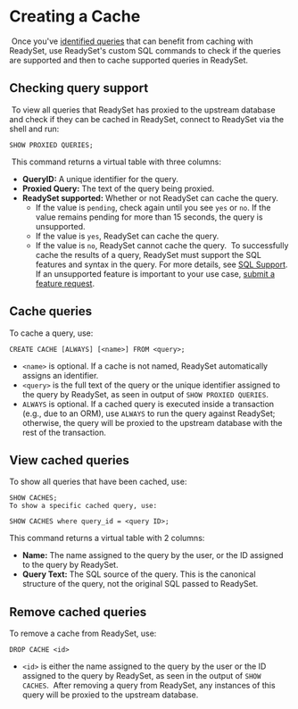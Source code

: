 
# Creating a Cache 
​
Once you've [identified queries](/get-started/cache/profiling-queries) that can benefit from caching with ReadySet, use ReadySet's custom SQL commands to check if the queries are supported and then to cache supported queries in ReadySet.
​
## Checking query support
​
To view all queries that ReadySet has proxied to the upstream database and check if they can be cached in ReadySet, connect to ReadySet via the shell and run:
​
```
SHOW PROXIED QUERIES;
```
​
This command returns a virtual table with three columns:
​
- **QueryID:** A unique identifier for the query.
- **Proxied Query:** The text of the query being proxied.
- **ReadySet supported:** Whether or not ReadySet can cache the query.
  - If the value is `pending`, check again until you see `yes` or `no`.  If the value remains pending for more than 15 seconds, the query is unsupported.
  - If the value is `yes`, ReadySet can cache the query.
  - If the value is `no`, ReadySet cannot cache the query.
​
​
<Callout type="info">To successfully cache the results of a query, ReadySet must support the SQL features and syntax in the query. For more details, see [SQL Support](/features/supported-sql-syntax.mdx). ​If an unsupported feature is important to your use case, [submit a feature request](https://github.com/readysettech/readyset/issues/new/choose).</Callout>
​
## Cache queries
To cache a query, use:
​
```
CREATE CACHE [ALWAYS] [<name>] FROM <query>;
```
- `<name>` is optional. If a cache is not named, ReadySet automatically assigns an identifier.
- `<query>` is the full text of the query or the unique identifier assigned to the query by ReadySet, as seen in output of `SHOW PROXIED QUERIES`.
- `ALWAYS` is optional. If a cached query is executed inside a transaction (e.g., due to an ORM), use `ALWAYS` to run the query against ReadySet; otherwise, the query will be proxied to the upstream database with the rest of the transaction.
​
## View cached queries
To show all queries that have been cached, use:
​
```
SHOW CACHES;
To show a specific cached query, use:
```
```
SHOW CACHES where query_id = <query ID>;
```
This command returns a virtual table with 2 columns:
​
- **Name:** The name assigned to the query by the user, or the ID assigned to the query by ReadySet.
- **Query Text:** The SQL source of the query. This is the canonical structure of the query, not the original SQL passed to ReadySet.
​
## Remove cached queries
To remove a cache from ReadySet, use:
​
```
DROP CACHE <id>
```
- `<id>` is either the name assigned to the query by the user or the ID assigned to the query by ReadySet, as seen in the output of `SHOW CACHES`.
​
After removing a query from ReadySet, any instances of this query will be proxied to the upstream database.